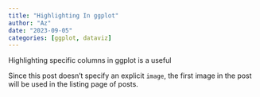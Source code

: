 ```yaml
---
title: "Highlighting In ggplot"
author: "Az"
date: "2023-09-05"
categories: [ggplot, dataviz]
---
```


Highlighting specific columns in ggplot is a useful

Since this post doesn't specify an explicit `image`, the first image in the post will be used in the listing page of posts.
